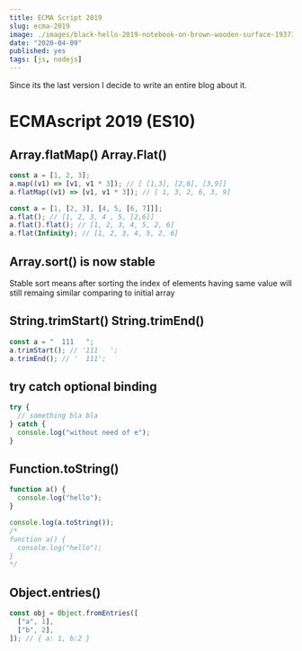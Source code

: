 ```yaml
---
title: ECMA Script 2019
slug: ecma-2019
image: ./images/black-hello-2019-notebook-on-brown-wooden-surface-1937337.jpg
date: "2020-04-09"
published: yes
tags: [js, nodejs]
---
```



Since its the last version I decide to write an entire blog about it.

# ECMAscript 2019 (ES10)

## Array.flatMap() Array.Flat()

<CodeDivWrapper>

```js
const a = [1, 2, 3];
a.map((v1) => [v1, v1 * 3]); // [ [1,3], [2,6], [3,9]]
a.flatMap((v1) => [v1, v1 * 3]); // [ 1, 3, 2, 6, 3, 9]
```

</CodeDivWrapper>

<CodeDivWrapper>

```js
const a = [1, [2, 3], [4, 5, [6, 7]]];
a.flat(); // [1, 2, 3, 4 , 5, [2,6]]
a.flat().flat(); // [1, 2, 3, 4, 5, 2, 6]
a.flat(Infinity); // [1, 2, 3, 4, 5, 2, 6]
```

</CodeDivWrapper>

## Array.sort() is now stable

Stable sort means after sorting the index of elements having same value will still remaing similar comparing to initial array

## String.trimStart() String.trimEnd()

<CodeDivWrapper>

```js
const a = "  111   ";
a.trimStart(); // '111   ';
a.trimEnd(); // '  111';
```

</CodeDivWrapper>

## try catch optional binding

<CodeDivWrapper>

```js
try {
  // something bla bla
} catch {
  console.log("without need of e");
}
```

</CodeDivWrapper>

## Function.toString()

<CodeDivWrapper>

```js
function a() {
  console.log("hello");
}

console.log(a.toString());
/*
function a() {
  console.log("hello");
}
*/
```

</CodeDivWrapper>

## Object.entries()

<CodeDivWrapper>

```js
const obj = Object.fromEntries([
  ["a", 1],
  ["b", 2],
]); // { a: 1, b:2 }
```

</CodeDivWrapper>
